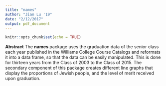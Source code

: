 ```yaml
---
title: "names"
author: "Jian Lu '19"
date: "2/12/2017"
output: pdf_document
---
```


```r
knitr::opts_chunk$set(echo = TRUE)
```

**Abstract** The **names** package uses the graduation data of the senior class each year published in the Williams College Course Catalogs and reformats it into a data frame, so that the data can be easily manipulated. This is done for thirteen years from the Class of 2003 to the Class of 2015. The secondary component of this package creates different line graphs that display the proportions of Jewish people, and the level of merit received upon graduation.
